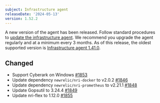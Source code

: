 ```yaml
---
subject: Infrastructure agent
releaseDate: '2024-05-13'
version: 1.52.2
---
```


A new version of the agent has been released. Follow standard procedures to [update the infrastructure agent](https://docs.newrelic.com/docs/infrastructure/install-configure-manage-infrastructure/update-or-uninstall/update-infrastructure-agent). We recommend you upgrade the agent regularly and at a minimum every 3 months. As of this release, the oldest supported version is [Infrastructure agent 1.41.0](https://docs.newrelic.com/docs/release-notes/infrastructure-release-notes/infrastructure-agent-release-notes/new-relic-infrastructure-agent-1410/).

## Changed
* Support Cyberark on Windows  [#1853](https://github.com/newrelic/infrastructure-agent/pull/1853)
* Update dependency `newrelic/nri-docker` to v2.0.2 [#1846](https://github.com/newrelic/infrastructure-agent/pull/1846)
* Update dependency `newrelic/nri-prometheus` to v2.21.1  [#1848](https://github.com/newrelic/infrastructure-agent/pull/1848)
* Update Gopsutil to 3.24.4 [#1849](https://github.com/newrelic/infrastructure-agent/pull/1849)
* Update nri-flex to 1.12.0 [#1855](https://github.com/newrelic/infrastructure-agent/pull/1855)

